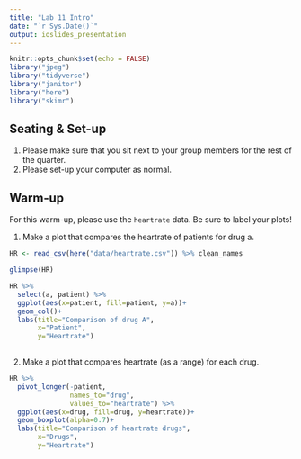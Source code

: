 ```yaml
---
title: "Lab 11 Intro"
date: "`r Sys.Date()`"
output: ioslides_presentation
---
```


```r
knitr::opts_chunk$set(echo = FALSE)
library("jpeg")
library("tidyverse")
library("janitor")
library("here")
library("skimr")
```

## Seating & Set-up
1. Please make sure that you sit next to your group members for the rest of the quarter.
2. Please set-up your computer as normal.

## Warm-up
For this warm-up, please use the `heartrate` data. Be sure to label your plots!

1. Make a plot that compares the heartrate of patients for drug a.
```r
HR <- read_csv(here("data/heartrate.csv")) %>% clean_names
```

```r
glimpse(HR)
```
```r
HR %>% 
  select(a, patient) %>% 
  ggplot(aes(x=patient, fill=patient, y=a))+
  geom_col()+
  labs(title="Comparison of drug A",
       x="Patient",
       y="Heartrate")
       
```

2. Make a plot that compares heartrate (as a range) for each drug.

```r
HR %>% 
  pivot_longer(-patient,
               names_to="drug",
               values_to="heartrate") %>% 
  ggplot(aes(x=drug, fill=drug, y=heartrate))+
  geom_boxplot(alpha=0.7)+
  labs(title="Comparison of heartrate drugs",
       x="Drugs",
       y="Heartrate")
```

